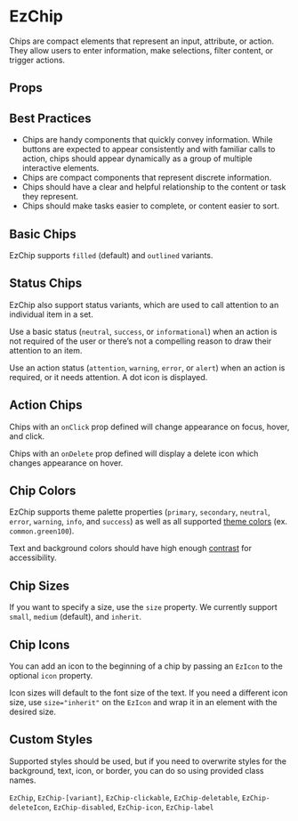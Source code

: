 
<Meta of={DefaultStories} name="Docs" />

<TableOfContents />

# EzChip

Chips are compact elements that represent an input, attribute, or action. They allow users to enter information, make selections, filter content, or trigger actions.

<Primary />

## Props

<Controls of={DefaultStories.Default} sort="requiredFirst" />

## Best Practices

- Chips are handy components that quickly convey information. While buttons are expected to appear consistently and with familiar calls to action, chips should appear dynamically as a group of multiple interactive elements.
- Chips are compact components that represent discrete information.
- Chips should have a clear and helpful relationship to the content or task they represent.
- Chips should make tasks easier to complete, or content easier to sort.

## Basic Chips

EzChip supports `filled` (default) and `outlined` variants.

<Canvas>
  <Story of={VariantStories.Filled} meta={VariantStories} />
  <Story of={VariantStories.Outlined} meta={VariantStories} />
</Canvas>

## Status Chips

EzChip also support status variants, which are used to call attention to an individual item in a set.

<Unstyled>
  <EzAlert
    use="info"
    headline="Status variant colors are defined in ezTheme and should not be used with the color or icon props."
  />
</Unstyled>

Use a basic status (`neutral`, `success`, or `informational`) when an action is not required of the user or there’s not a compelling reason to draw their attention to an item.

Use an action status (`attention`, `warning`, `error`, or `alert`) when an action is required, or it needs attention. A dot icon is displayed.

<Canvas>
  <Story of={StatusStories.StatusNeutral} meta={StatusStories} />
  <Story of={StatusStories.StatusSuccess} meta={StatusStories} />
  <Story of={StatusStories.StatusInformational} meta={StatusStories} />
  <Story of={StatusStories.StatusAttention} meta={StatusStories} />
  <Story of={StatusStories.StatusWarning} meta={StatusStories} />
  <Story of={StatusStories.StatusError} meta={StatusStories} />
  <Story of={StatusStories.StatusAlert} meta={StatusStories} />
</Canvas>

## Action Chips

Chips with an `onClick` prop defined will change appearance on focus, hover, and click.

Chips with an `onDelete` prop defined will display a delete icon which changes appearance on hover.

<Canvas>
  <Story of={ActionStories.Clickable} meta={ActionStories} />
  <Story of={ActionStories.Deletable} meta={ActionStories} />
  <Story of={ActionStories.ClickableAndDeletable} meta={ActionStories} />
</Canvas>

## Chip Colors

EzChip supports theme palette properties (`primary`, `secondary`, `neutral`, `error`, `warning`, `info`, and `success`) as well as all supported [theme colors](http://localhost:8000/guides/theming/#colors) (ex. `common.green100`).

Text and background colors should have high enough [contrast](https://webaim.org/resources/contrastchecker/) for accessibility.

<Unstyled>
  <EzAlert headline="Only a select handful of available colors are shown below. All theme properties and colors are supported." />
</Unstyled>

<Canvas>
  <Story of={ColorStories.PrimaryColor} meta={ColorStories} />
  <Story of={ColorStories.SecondaryColor} meta={ColorStories} />
  <Story of={ColorStories.NeutralColor} meta={ColorStories} />
  <Story of={ColorStories.ErrorColor} meta={ColorStories} />
  <Story of={ColorStories.WarningColor} meta={ColorStories} />
  <Story of={ColorStories.InfoColor} meta={ColorStories} />
  <Story of={ColorStories.SuccessColor} meta={ColorStories} />
  <Story of={ColorStories.CommonColor} meta={ColorStories} />
</Canvas>

## Chip Sizes

If you want to specify a size, use the `size` property. We currently support `small`, `medium` (default), and `inherit`.

<Canvas>
  <Story of={SizeStories.SizeSmall} meta={SizeStories} />
  <Story of={SizeStories.SizeMedium} meta={SizeStories} />
  <Story of={SizeStories.SizeInherit} meta={SizeStories} />
</Canvas>

## Chip Icons

You can add an icon to the beginning of a chip by passing an `EzIcon` to the optional `icon` property.

Icon sizes will default to the font size of the text. If you need a different icon size, use `size="inherit"` on the `EzIcon` and wrap it in an element with the desired size.

<Canvas>
  <Story of={IconStories.WithIcon} meta={IconStories} />
  <Story of={IconStories.WithInheritedIconSize} meta={IconStories} />
</Canvas>

## Custom Styles

Supported styles should be used, but if you need to overwrite styles for the background, text, icon, or border, you can do so using provided class names.

`EzChip`, `EzChip-[variant]`, `EzChip-clickable`, `EzChip-deletable`, `EzChip-deleteIcon`, `EzChip-disabled`, `EzChip-icon`, `EzChip-label`
